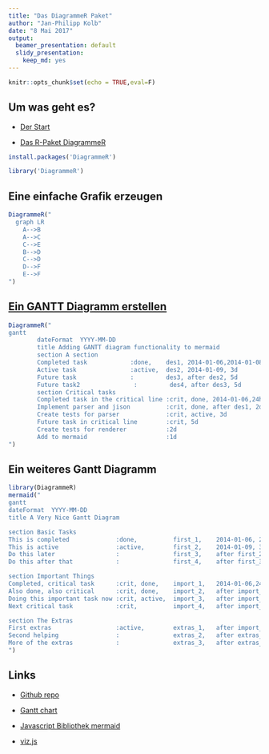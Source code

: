 ```yaml
---
title: "Das DiagrammeR Paket"
author: "Jan-Philipp Kolb"
date: "8 Mai 2017"
output:
  beamer_presentation: default
  slidy_presentation:
    keep_md: yes
---
```


```r
knitr::opts_chunk$set(echo = TRUE,eval=F)
```

## Um was geht es?

- [Der Start](http://rich-iannone.github.io/DiagrammeR/docs.html)

- [Das R-Paket DiagrammeR](http://rich-iannone.github.io/DiagrammeR/index.html)

```r
install.packages('DiagrammeR')
```



```r
library('DiagrammeR')
```


## Eine einfache Grafik erzeugen

```r
DiagrammeR("
  graph LR
    A-->B
    A-->C
    C-->E
    B-->D
    C-->D
    D-->F
    E-->F
")
```

## [Ein GANTT Diagramm erstellen](https://knsv.github.io/mermaid/#mermaid)

```r
DiagrammeR("
gantt
        dateFormat  YYYY-MM-DD
        title Adding GANTT diagram functionality to mermaid
        section A section
        Completed task            :done,    des1, 2014-01-06,2014-01-08
        Active task               :active,  des2, 2014-01-09, 3d
        Future task               :         des3, after des2, 5d
        Future task2               :         des4, after des3, 5d
        section Critical tasks
        Completed task in the critical line :crit, done, 2014-01-06,24h
        Implement parser and jison          :crit, done, after des1, 2d
        Create tests for parser             :crit, active, 3d
        Future task in critical line        :crit, 5d
        Create tests for renderer           :2d
        Add to mermaid                      :1d
")
```

## Ein weiteres Gantt Diagramm

```r
library(DiagrammeR)
mermaid("
gantt
dateFormat  YYYY-MM-DD
title A Very Nice Gantt Diagram

section Basic Tasks
This is completed             :done,          first_1,    2014-01-06, 2014-01-08
This is active                :active,        first_2,    2014-01-09, 3d
Do this later                 :               first_3,    after first_2, 5d
Do this after that            :               first_4,    after first_3, 5d

section Important Things
Completed, critical task      :crit, done,    import_1,   2014-01-06,24h
Also done, also critical      :crit, done,    import_2,   after import_1, 2d
Doing this important task now :crit, active,  import_3,   after import_2, 3d
Next critical task            :crit,          import_4,   after import_3, 5d

section The Extras
First extras                  :active,        extras_1,   after import_4,  3d
Second helping                :               extras_2,   after extras_1, 20h
More of the extras            :               extras_3,   after extras_1, 48h
")
```



## Links

- [Github repo](https://github.com/knsv/mermaid)

- [Gantt chart](http://stackoverflow.com/questions/3550341/gantt-charts-with-r)

- [Javascript Bibliothek mermaid](https://knsv.github.io/mermaid/)

- [viz.js](https://github.com/mdaines/viz.js)
